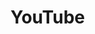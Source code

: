# YouTube
<ScDc />
<br />
<Dialog>
# What do you like to do in your free time?
#### I love watching YouTube [videos/n./2].
# Me, too. what do you watch?
#### [Comedies/n./2], mostly. My favorite YouTuber is Ryan Higa.
# Haha! He's funny.
#### What do you like to watch?
# I like to watch beauty [tutorials/n.], so I can imporve my [make-up/n./2] skills. I also like to watch gaming [channels/n./19] of top gammers.
#### Nice. If you find some interesting new channels, let me know.
# OK!
</Dialog>
